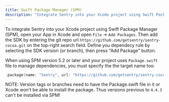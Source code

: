 ```yaml
---
title: Swift Package Manager (SPM)
description: "Integrate Sentry into your Xcode project using Swift Package Manager (SPM)."
---
```


To integrate Sentry into your Xcode project using Swift Package Manager (SPM), open your App in Xcode and open `File` -> `Add Packages`. Then add the SDK by entering the git repo url `https://github.com/getsentry/sentry-cocoa.git` on the top-right search field. Define you dependecy rule by selecting the SDK version (or branch), then press "Add Package" button.

When using SPM version 5.2 or later and your project uses `Package.swift` file to manage dependencies, you must specify the the target name too:

```swift {tabTitle:Swift}
.package(name: "Sentry", url: "https://github.com/getsentry/sentry-cocoa", from: "{{ packages.version('sentry.cocoa') }}"),
```


NOTE: Version tags or branches need to have the Package.swift file in it or Xcode won't be able to install the package. Thus versions previous to `4.4.3` can't be installed via SPM!